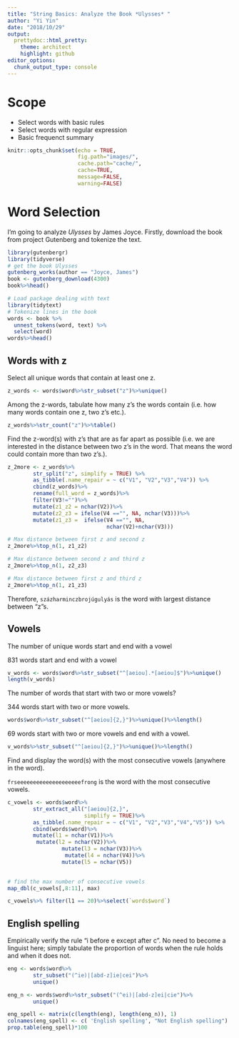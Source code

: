 ```yaml
---
title: "String Basics: Analyze the Book *Ulysses* "
author: "Yi Yin"
date: "2018/10/29"
output:
  prettydoc::html_pretty:
    theme: architect
    highlight: github
editor_options: 
  chunk_output_type: console
---
```


# Scope
- Select words with basic rules
- Select words with regular expression
- Basic frequenct summary
```r
knitr::opts_chunk$set(echo = TRUE,
                      fig.path="images/",
                      cache.path="cache/",
                      cache=TRUE,
                      message=FALSE,
                      warning=FALSE)

```

# Word Selection

I'm going to analyze *Ulysses* by James Joyce. Firstly, download the book from project Gutenberg and tokenize the text.
```r

library(gutenbergr)
library(tidyverse)
# get the book Ulysses
gutenberg_works(author == "Joyce, James")
book <- gutenberg_download(4300)
book%>%head()

# Load package dealing with text
library(tidytext)
# Tokenize lines in the book
words <- book %>%
  unnest_tokens(word, text) %>%
  select(word)
words%>%head()

```




## Words with z

Select all unique words that contain at least one z.

```r
z_words <- words$word%>%str_subset("z")%>%unique()
```

Among the z-words, tabulate how many z’s the words contain (i.e. how many words contain one z, two z’s etc.). 

```r
z_words%>%str_count("z")%>%table()
```

Find the z-word(s) with z’s that are as far apart as possible (i.e. we are interested in the distance between two z’s in the word. That means the word could contain more than two z’s.).

```r
z_2more <- z_words%>%
        str_split("z", simplify = TRUE) %>% 
        as_tibble(.name_repair = ~ c("V1", "V2","V3","V4")) %>% 
        cbind(z_words)%>%
        rename(full_word = z_words)%>%
        filter(V3!="")%>%
        mutate(z1_z2 = nchar(V2))%>%
        mutate(z2_z3 = ifelse(V4 =="", NA, nchar(V3)))%>%
        mutate(z1_z3 =  ifelse(V4 =="", NA,
                               nchar(V2)+nchar(V3)))

# Max distance between first z and second z
z_2more%>%top_n(1, z1_z2)

# Max distance between second z and third z
z_2more%>%top_n(1, z2_z3)

# Max distance between first z and third z
z_2more%>%top_n(1, z1_z3)


```

Therefore, `százharminczbrojúgulyás` is the word with largest distance between "z"s.

## Vowels
The number of unique words start and end with a vowel

831 words start and end with a vowel
```r
v_words <- words$word%>%str_subset("^[aeiou].*[aeiou]$")%>%unique()
length(v_words)

```

The number of words that start with two or more vowels? 

344 words start with two or more vowels.
```r
words$word%>%str_subset("^[aeiou]{2,}")%>%unique()%>%length()
```


69 words start with two or more vowels and end with a vowel.
```r
v_words%>%str_subset("^[aeiou]{2,}")%>%unique()%>%length()
```

Find and display the word(s) with the most consecutive vowels (anywhere in the word).

`frseeeeeeeeeeeeeeeeeeeefrong` is the word with the most consecutive vowels.
```r

c_vowels <- words$word%>%
        str_extract_all("[aeiou]{2,}", 
                        simplify = TRUE)%>% 
        as_tibble(.name_repair = ~ c("V1", "V2","V3","V4","V5")) %>% 
        cbind(words$word)%>%
        mutate(l1 = nchar(V1))%>%
         mutate(l2 = nchar(V2))%>%
                 mutate(l3 = nchar(V3))%>%
                  mutate(l4 = nchar(V4))%>%
                 mutate(l5 = nchar(V5))
  

# find the max number of consecutive vowels
map_dbl(c_vowels[,8:11], max)

c_vowels%>% filter(l1 == 20)%>%select(`words$word`)
```


## English spelling
Empirically verify the rule “i before e except after c”. No need to become a linguist here; simply tabulate the proportion of words when the rule holds and when it does not.
```r

eng <- words$word%>%
        str_subset("(^ie)|[abd-z]ie|cei")%>%
        unique()

eng_n <- words$word%>%str_subset("(^ei)|[abd-z]ei|cie")%>%
        unique()

eng_spell <- matrix(c(length(eng), length(eng_n)), 1)
colnames(eng_spell) <- c( 'English spelling', "Not English spelling")
prop.table(eng_spell)*100


```
